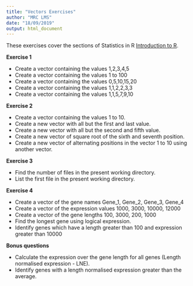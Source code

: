 ```yaml
---
title: "Vectors Exercises"
author: "MRC LMS"
date: "18/09/2019"
output: html_document
---
```


These exercises cover the sections of Statistics in R [Introduction to R](https://lmsbioinformatics.github.io/LMS_Reproducible-R/r_course/introToR_Session1.html).


**Exercise 1**

- Create a vector containing the values 1,2,3,4,5
- Create a vector containing the values 1 to 100
- Create a vector containing the values  0,5,10,15,20
- Create a vector containing the values 1,1,2,2,3,3
- Create a vector containing the values 1,1,5,7,9,10

**Exercise 2**

- Create a vector containing the values 1 to 10.
- Create a new vector with all but the first and last value.
- Create a new vector with all but the second and fifth value.
- Create a new vector of square root of the sixth and seventh position.
- Create a new vector of alternating positions in the vector 1 to 10 using another vector.

**Exercise 3** 

- Find the number of files in the present working directory.
- List the first file in the present working directory.

**Exercise 4**

- Create a vector of the gene names Gene_1, Gene_2, Gene_3, Gene_4
- Create a vector of the expression values 1000, 3000, 10000, 12000
- Create a vector of the gene lengths 100, 3000, 200, 1000
- Find the longest gene using logical expression.
- Identify genes which have a length greater than 100 and expression greater than 10000

**Bonus questions**
<a name="bonus"></a>

- Calculate the expression over the gene length for all genes (Length normalised expression - LNE).
- Identify genes with a length normalised expression greater than the average.
 